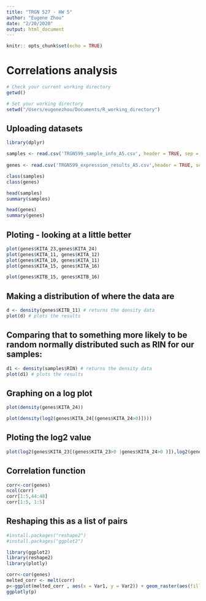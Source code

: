 ```yaml
---
title: "TRGN 527 - HW 5"
author: "Eugene Zhou"
date: "2/20/2020"
output: html_document
---
```


```r
knitr:: opts_chunk$set(echo = TRUE)
```

# Correlations analysis

```R

# Check your current working directory
getwd()

# Set your working directory
setwd("/Users/eugenezhou/Documents/R_working_directory")

```

## Uploading datasets
```R
library(dplyr)

samples <- read.csv('TRGN599_sample_info_A5.csv', header = TRUE, sep = ",", quote = "'", dec = ".", fill = TRUE, row.names = 1)
 
genes <- read.csv('TRGN599_expression_results_A5.csv',header = TRUE, sep = ",", quote = "'", dec = ".", fill = TRUE, row.names = 1)

class(samples)
class(genes)

head(samples)
summary(samples)

head(genes)
summary(genes)

```


## Ploting - looking at a little better
```R

plot(genes$KITA_23,genes$KITA_24)
plot(genes$KITA_11, genes$KITA_12)
plot(genes$KITA_10, genes$KITA_11)
plot(genes$KITA_15, genes$KITA_16)

plot(genes$KITB_15, genes$KITB_16)

``` 


## Making a distribution of where the data are
```R
 
d <- density(genes$KITB_11) # returns the density data
plot(d) # plots the results

```

## Comparing that to something more likely to be random normally distributed such as RIN for our samples:
```R

d1 <- density(samples$RIN) # returns the density data
plot(d1) # plots the results

```


## Graphing on a log plot
```R
plot(density(genes$KITA_24))

plot(density(log2(genes$KITA_24[(genes$KITA_24>0)])))


```


## Ploting the log2 value
```R

plot(log2(genes$KITA_23[(genes$KITA_23>0 |genes$KITA_24>0 )]),log2(genes$KITA_24[(genes$KITA_23>0 |genes$KITA_24>0 )]))

```


## Correlation function
```R

corr<-cor(genes)
ncol(corr)
corr[1:5,44:48]
corr[1:5, 1:5]
```


## Reshaping this as a list of pairs
```R

#install.packages("reshape2")
#install.packages("ggplot2")

library(ggplot2)
library(reshape2)
library(plotly)

corr<-cor(genes)
melted_corr <- melt(corr)
p<-ggplot(melted_corr , aes(x = Var1, y = Var2)) + geom_raster(aes(fill = value)) + scale_fill_gradient2(low="navy", mid="white", high="red", midpoint=0.5) + theme( plot.title = element_blank(),axis.text.x = element_blank(), axis.text.y = element_blank(), axis.title.y = element_blank(), axis.title.x = element_blank())
ggplotly(p)

```





